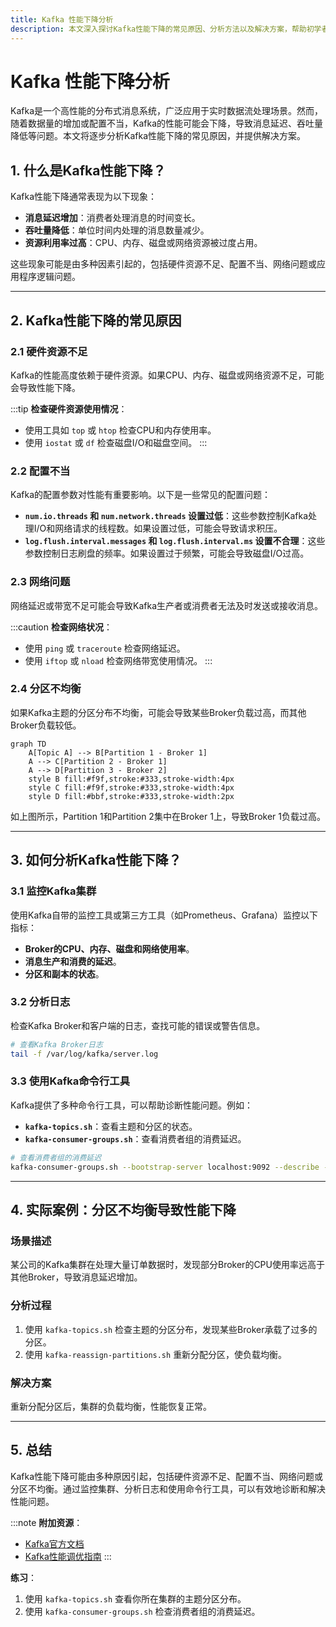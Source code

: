 ```yaml
---
title: Kafka 性能下降分析
description: 本文深入探讨Kafka性能下降的常见原因、分析方法以及解决方案，帮助初学者理解如何诊断和优化Kafka集群的性能问题。
---
```


# Kafka 性能下降分析

Kafka是一个高性能的分布式消息系统，广泛应用于实时数据流处理场景。然而，随着数据量的增加或配置不当，Kafka的性能可能会下降，导致消息延迟、吞吐量降低等问题。本文将逐步分析Kafka性能下降的常见原因，并提供解决方案。

## 1. 什么是Kafka性能下降？

Kafka性能下降通常表现为以下现象：
- **消息延迟增加**：消费者处理消息的时间变长。
- **吞吐量降低**：单位时间内处理的消息数量减少。
- **资源利用率过高**：CPU、内存、磁盘或网络资源被过度占用。

这些现象可能是由多种因素引起的，包括硬件资源不足、配置不当、网络问题或应用程序逻辑问题。

---

## 2. Kafka性能下降的常见原因

### 2.1 硬件资源不足
Kafka的性能高度依赖于硬件资源。如果CPU、内存、磁盘或网络资源不足，可能会导致性能下降。

:::tip
**检查硬件资源使用情况**：
- 使用工具如 `top` 或 `htop` 检查CPU和内存使用率。
- 使用 `iostat` 或 `df` 检查磁盘I/O和磁盘空间。
:::

### 2.2 配置不当
Kafka的配置参数对性能有重要影响。以下是一些常见的配置问题：
- **`num.io.threads` 和 `num.network.threads` 设置过低**：这些参数控制Kafka处理I/O和网络请求的线程数。如果设置过低，可能会导致请求积压。
- **`log.flush.interval.messages` 和 `log.flush.interval.ms` 设置不合理**：这些参数控制日志刷盘的频率。如果设置过于频繁，可能会导致磁盘I/O过高。

### 2.3 网络问题
网络延迟或带宽不足可能会导致Kafka生产者或消费者无法及时发送或接收消息。

:::caution
**检查网络状况**：
- 使用 `ping` 或 `traceroute` 检查网络延迟。
- 使用 `iftop` 或 `nload` 检查网络带宽使用情况。
:::

### 2.4 分区不均衡
如果Kafka主题的分区分布不均衡，可能会导致某些Broker负载过高，而其他Broker负载较低。

```mermaid
graph TD
    A[Topic A] --> B[Partition 1 - Broker 1]
    A --> C[Partition 2 - Broker 1]
    A --> D[Partition 3 - Broker 2]
    style B fill:#f9f,stroke:#333,stroke-width:4px
    style C fill:#f9f,stroke:#333,stroke-width:4px
    style D fill:#bbf,stroke:#333,stroke-width:2px
```

如上图所示，Partition 1和Partition 2集中在Broker 1上，导致Broker 1负载过高。

---

## 3. 如何分析Kafka性能下降？

### 3.1 监控Kafka集群
使用Kafka自带的监控工具或第三方工具（如Prometheus、Grafana）监控以下指标：
- **Broker的CPU、内存、磁盘和网络使用率**。
- **消息生产和消费的延迟**。
- **分区和副本的状态**。

### 3.2 分析日志
检查Kafka Broker和客户端的日志，查找可能的错误或警告信息。

```bash
# 查看Kafka Broker日志
tail -f /var/log/kafka/server.log
```

### 3.3 使用Kafka命令行工具
Kafka提供了多种命令行工具，可以帮助诊断性能问题。例如：
- **`kafka-topics.sh`**：查看主题和分区的状态。
- **`kafka-consumer-groups.sh`**：查看消费者组的消费延迟。

```bash
# 查看消费者组的消费延迟
kafka-consumer-groups.sh --bootstrap-server localhost:9092 --describe --group my-group
```

---

## 4. 实际案例：分区不均衡导致性能下降

### 场景描述
某公司的Kafka集群在处理大量订单数据时，发现部分Broker的CPU使用率远高于其他Broker，导致消息延迟增加。

### 分析过程
1. 使用 `kafka-topics.sh` 检查主题的分区分布，发现某些Broker承载了过多的分区。
2. 使用 `kafka-reassign-partitions.sh` 重新分配分区，使负载均衡。

### 解决方案
重新分配分区后，集群的负载均衡，性能恢复正常。

---

## 5. 总结

Kafka性能下降可能由多种原因引起，包括硬件资源不足、配置不当、网络问题或分区不均衡。通过监控集群、分析日志和使用命令行工具，可以有效地诊断和解决性能问题。

:::note
**附加资源**：
- [Kafka官方文档](https://kafka.apache.org/documentation/)
- [Kafka性能调优指南](https://developer.confluent.io/learn-kafka/performance/)
:::

**练习**：
1. 使用 `kafka-topics.sh` 查看你所在集群的主题分区分布。
2. 使用 `kafka-consumer-groups.sh` 检查消费者组的消费延迟。